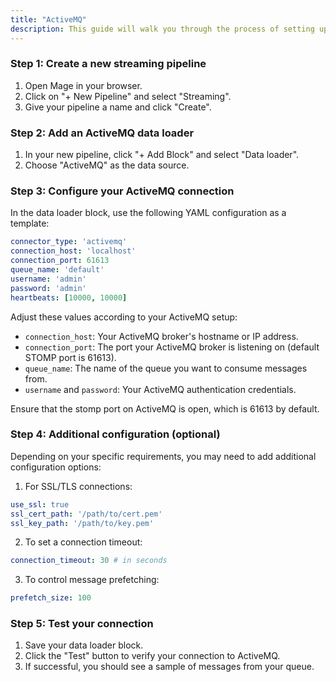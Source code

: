```yaml
---
title: "ActiveMQ"
description: This guide will walk you through the process of setting up and using ActiveMQ with Mage for streaming data pipelines.
---
```


### Step 1: Create a new streaming pipeline

1. Open Mage in your browser.
2. Click on "+ New Pipeline" and select "Streaming".
3. Give your pipeline a name and click "Create".

### Step 2: Add an ActiveMQ data loader

1. In your new pipeline, click "+ Add Block" and select "Data loader".
2. Choose "ActiveMQ" as the data source.

### Step 3: Configure your ActiveMQ connection

In the data loader block, use the following YAML configuration as a template:

```yaml
connector_type: 'activemq'
connection_host: 'localhost'
connection_port: 61613
queue_name: 'default'
username: 'admin'
password: 'admin'
heartbeats: [10000, 10000]
```
Adjust these values according to your ActiveMQ setup:

- `connection_host`: Your ActiveMQ broker's hostname or IP address.
- `connection_port`: The port your ActiveMQ broker is listening on (default STOMP port is 61613).
- `queue_name`: The name of the queue you want to consume messages from.
- `username` and `password`: Your ActiveMQ authentication credentials.
<Note>
Ensure that the stomp port on ActiveMQ is open, which is 61613 by default.
</Note>

### Step 4: Additional configuration (optional)

Depending on your specific requirements, you may need to add additional configuration options:

1. For SSL/TLS connections:
```YAML
use_ssl: true
ssl_cert_path: '/path/to/cert.pem'
ssl_key_path: '/path/to/key.pem'
```
2. To set a connection timeout:
```YAML
connection_timeout: 30 # in seconds
```
3. To control message prefetching:
```YAML
prefetch_size: 100
```
### Step 5: Test your connection

1. Save your data loader block.
2. Click the "Test" button to verify your connection to ActiveMQ.
3. If successful, you should see a sample of messages from your queue.
